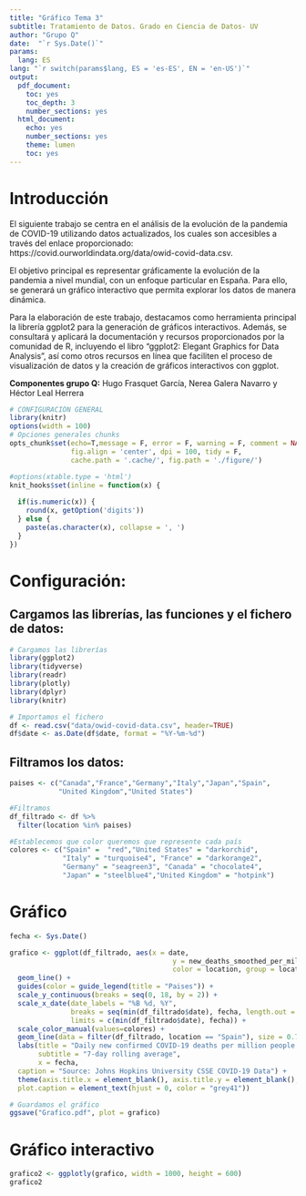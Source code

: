 ```yaml
---
title: "Gráfico Tema 3"
subtitle: Tratamiento de Datos. Grado en Ciencia de Datos- UV
author: "Grupo Q"
date:  "`r Sys.Date()`"
params:
  lang: ES
lang: "`r switch(params$lang, ES = 'es-ES', EN = 'en-US')`"
output:
  pdf_document:
    toc: yes
    toc_depth: 3
    number_sections: yes
  html_document:
    echo: yes
    number_sections: yes
    theme: lumen
    toc: yes
---
```


# Introducción

El siguiente trabajo se centra en el análisis de la evolución de la pandemia de COVID-19 utilizando datos actualizados, los cuales son accesibles a través del enlace proporcionado: https://covid.ourworldindata.org/data/owid-covid-data.csv.

El objetivo principal es representar gráficamente la evolución de la pandemia a nivel mundial, con un enfoque particular en España. Para ello, se generará un gráfico interactivo que permita explorar los datos de manera dinámica.

Para la elaboración de este trabajo, destacamos como herramienta principal la librería ggplot2 para la generación de gráficos interactivos. Además, se consultará y aplicará la documentación y recursos proporcionados por la comunidad de R, incluyendo el libro "ggplot2: Elegant Graphics for Data Analysis", así como otros recursos en línea que faciliten el proceso de visualización de datos y la creación de gráficos interactivos con ggplot.

**Componentes grupo Q:**
Hugo Frasquet García, Nerea Galera Navarro y Héctor Leal Herrera


```r

# CONFIGURACIÓN GENERAL
library(knitr)
options(width = 100)
# Opciones generales chunks
opts_chunk$set(echo=T,message = F, error = F, warning = F, comment = NA,
               fig.align = 'center', dpi = 100, tidy = F,
               cache.path = '.cache/', fig.path = './figure/')

#options(xtable.type = 'html')
knit_hooks$set(inline = function(x) {
  
  if(is.numeric(x)) {
    round(x, getOption('digits'))
  } else {
    paste(as.character(x), collapse = ', ')
  }
})
```

# Configuración:

## Cargamos las librerías, las funciones y el fichero de datos:

```r
# Cargamos las librerías
library(ggplot2)
library(tidyverse)
library(readr)
library(plotly)
library(dplyr)
library(knitr)

# Importamos el fichero
df <- read.csv("data/owid-covid-data.csv", header=TRUE)
df$date <- as.Date(df$date, format = "%Y-%m-%d")
```

## Filtramos los datos:

```r
paises <- c("Canada","France","Germany","Italy","Japan","Spain",
            "United Kingdom","United States")

#Filtramos
df_filtrado <- df %>%
  filter(location %in% paises)

#Establecemos que color queremos que represente cada país
colores <- c("Spain" =  "red","United States" = "darkorchid",
             "Italy" = "turquoise4", "France" = "darkorange2",
             "Germany" = "seagreen3", "Canada" = "chocolate4",
             "Japan" = "steelblue4","United Kingdom" = "hotpink")

```

# Gráfico
```r

fecha <- Sys.Date()

grafico <- ggplot(df_filtrado, aes(x = date,
                                        y = new_deaths_smoothed_per_million,
                                        color = location, group = location)) + 
  geom_line() + 
  guides(color = guide_legend(title = "Paises")) +
  scale_y_continuous(breaks = seq(0, 18, by = 2)) + 
  scale_x_date(date_labels = "%B %d, %Y", 
               breaks = seq(min(df_filtrado$date), fecha, length.out = 5), 
               limits = c(min(df_filtrado$date), fecha)) +
  scale_color_manual(values=colores) +
  geom_line(data = filter(df_filtrado, location == "Spain"), size = 0.7) +
  labs(title = "Daily new confirmed COVID-19 deaths per million people. Grupo Q",
       subtitle = "7-day rolling average",
       x = fecha, 
  caption = "Source: Johns Hopkins University CSSE COVID-19 Data") + 
  theme(axis.title.x = element_blank(), axis.title.y = element_blank(),
  plot.caption = element_text(hjust = 0, color = "grey41"))

# Guardamos el gráfico
ggsave("Grafico.pdf", plot = grafico)

```

# Gráfico interactivo
```r
grafico2 <- ggplotly(grafico, width = 1000, height = 600)
grafico2

```

